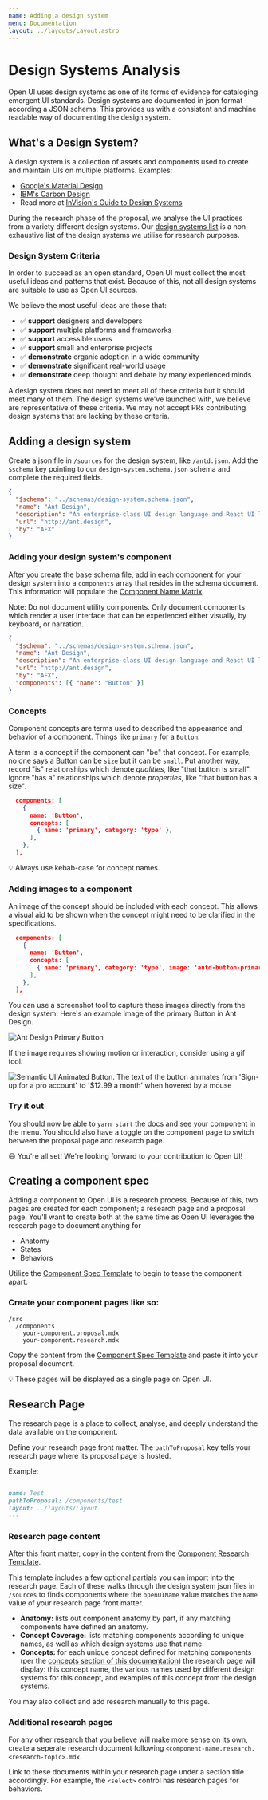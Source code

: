 ```yaml
---
name: Adding a design system
menu: Documentation
layout: ../layouts/Layout.astro
---
```



# Design Systems Analysis

Open UI uses design systems as one of its forms of evidence for cataloging emergent UI standards.
Design systems are documented in json format according a JSON schema.
This provides us with a consistent and machine readable way of documenting the design system.

## What's a Design System?

A design system is a collection of assets and components used to create and maintain UIs on multiple platforms. Examples:

- [Google's Material Design](https://material.io)
- [IBM's Carbon Design](https://www.carbondesignsystem.com)
- Read more at [InVision's Guide to Design Systems](https://www.invisionapp.com/inside-design/guide-to-design-systems/)

During the research phase of the proposal, we analyse the UI practices from a variety different design systems. Our [design systems list](/design-systems) is a non-exhaustive list of the design systems we utilise for research purposes.

### Design System Criteria

In order to succeed as an open standard, Open UI must collect the most useful ideas and patterns that exist.
Because of this, not all design systems are suitable to use as Open UI sources.

We believe the most useful ideas are those that:

- ✅ **support** designers and developers
- ✅ **support** multiple platforms and frameworks
- ✅ **support** accessible users
- ✅ **support** small and enterprise projects
- ✅ **demonstrate** organic adoption in a wide community
- ✅ **demonstrate** significant real-world usage
- ✅ **demonstrate** deep thought and debate by many experienced minds

A design system does not need to meet all of these criteria but it should meet many of them.
The design systems we've launched with, we believe are representative of these criteria.
We may not accept PRs contributing design systems that are lacking by these criteria.

## Adding a design system

Create a json file in `/sources` for the design system, like `/antd.json`.
Add the `$schema` key pointing to our `design-system.schema.json` schema and complete the required fields.

```json
{
  "$schema": "../schemas/design-system.schema.json",
  "name": "Ant Design",
  "description": "An enterprise-class UI design language and React UI library.",
  "url": "http://ant.design",
  "by": "AFX"
}
```

### Adding your design system's component

After you create the base schema file, add in each component for your design system into a `components` array that
resides in the schema document. This information will populate the [Component Name Matrix](https://open-ui.org/research/component-matrix).

Note: Do not document utility components. Only document components which render a user interface that can be
experienced either visually, by keyboard, or narration.

```json
{
  "$schema": "../schemas/design-system.schema.json",
  "name": "Ant Design",
  "description": "An enterprise-class UI design language and React UI library.",
  "url": "http://ant.design",
  "by": "AFX",
  "components": [{ "name": "Button" }]
}
```

### Concepts

Component concepts are terms used to described the appearance and behavior of a component.
Things like `primary` for a `Button`.

A term is a concept if the component can "be" that concept.
For example, no one says a Button can be `size` but it can be `small`.
Put another way, record "is" relationships which denote _qualities_, like "that button is small".
Ignore "has a" relationships which denote _properties_, like "that button has a size".

```json
  components: [
    {
      name: 'Button',
      concepts: [
        { name: 'primary', category: 'type' },
      ],
    },
  ],
```

:bulb: Always use kebab-case for concept names.

### Adding images to a component

An image of the concept should be included with each concept.
This allows a visual aid to be shown when the concept might need to be clarified in the specifications.

```json
  components: [
    {
      name: 'Button',
      concepts: [
        { name: 'primary', category: 'type', image: 'antd-button-primary.png' },
      ],
    },
  ],
```

You can use a screenshot tool to capture these images directly from the design system.
Here's an example image of the primary Button in Ant Design.

<Image src="/images/antd-button-primary.png" alt="Ant Design Primary Button" />

If the image requires showing motion or interaction, consider using a gif tool.

<Image
  src="/images/sui-button-animated.gif"
  alt="Semantic UI Animated Button. The text of the button animates from 'Sign-up for a pro account' to '$12.99 a month' when hovered by a mouse"
/>

### Try it out

You should now be able to `yarn start` the docs and see your component in the menu.
You should also have a toggle on the component page to switch between the proposal page and research page.

:smile: You're all set! We're looking forward to your contribution to Open UI!

## Creating a component spec

Adding a component to Open UI is a research process.
Because of this, two pages are created for each component; a research page and a proposal page.
You'll want to create both at the same time as Open UI leverages the research page to document anything
for

- Anatomy
- States
- Behaviors

Utilize the [Component Spec Template](https://github.com/openui/open-ui/blob/main/research/src/pages/component-spec-template.mdx)
to begin to tease the component apart.

### Create your component pages like so:

```
/src
  /components
    your-component.proposal.mdx
    your-component.research.mdx
```

Copy the content from the [Component Spec Template](https://github.com/openui/open-ui/blob/main/research/src/pages/component-spec-template.mdx)
and paste it into your proposal document.

:bulb: These pages will be displayed as a single page on Open UI.

## Research Page

The research page is a place to collect, analyse, and deeply understand the data available on the component.

Define your research page front matter.
The `pathToProposal` key tells your research page where its proposal page is hosted.

Example:

```markdown
---
name: Test
pathToProposal: /components/test
layout: ../layouts/Layout
---
```

### Research page content

After this front matter, copy in the content from the [Component Research Template](https://github.com/openui/open-ui/blob/main/research/src/pages/component-research-template.mdx).

This template includes a few optional partials you can import into the research page.
Each of these walks through the design system json files in `/sources` to finds components where the `openUIName` value matches the `Name` value of your research page front matter.

- **Anatomy:** lists out component anatomy by part,
  if any matching components have defined an anatomy.
- **Concept Coverage:** lists matching components according to unique names,
  as well as which design systems use that name.
- **Concepts:** for each unique concept defined for matching components
  (per the [concepts section of this documentation](#concepts))
  the research page will display:
  this concept name,
  the various names used by different design systems for this concept,
  and examples of this concept from the design systems.

You may also collect and add research manually to this page.

### Additional research pages

For any other research that you believe will make more sense on its own, create a seperate research document
following `<component-name.research.<research-topic>.mdx`.

Link to these documents within your research page under a section title accordingly. For example, the `<select>`
control has research pages for behaviors.
